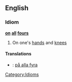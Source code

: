 ==English==
===Idiom===
'''[[on]] [[all]] [[four]]s'''
#On one's [[hand]]s and [[knee]]s
====Translations====
*{{sv}}: [[på alla fyra]]
[[Category:Idioms]]